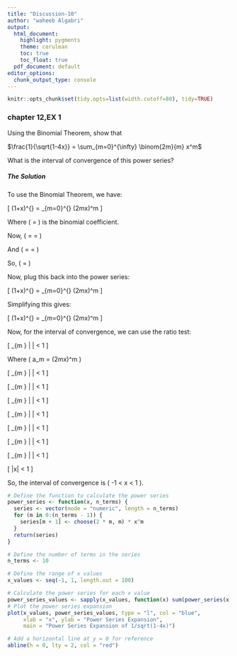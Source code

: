 ```yaml
---
title: "Discussion-10"
author: "waheeb Algabri"
output:
  html_document:
    highlight: pygments
    theme: cerulean
    toc: true
    toc_float: true
  pdf_document: default
editor_options: 
  chunk_output_type: console
---
```



```r
knitr::opts_chunk$set(tidy.opts=list(width.cutoff=80), tidy=TRUE)
```


### chapter 12,EX 1

Using the Binomial Theorem, show that


$\frac{1}{\sqrt{1-4x}} = \sum_{m=0}^{\infty} \binom{2m}{m} x^m$


What is the interval of convergence of this power series?

##### The Solution

To use the Binomial Theorem, we have:

\[ (1+x)^{\frac{1}{2}} = \sum_{m=0}^{\infty} \binom{\frac{1}{2}}{m} (2mx)^m \]

Where \( \binom{\frac{1}{2}}{m} = \frac{\frac{1}{2}(\frac{1}{2}-1)(\frac{1}{2}-2)...(\frac{1}{2}-m+1)}{m!} \) is the binomial coefficient.

Now, \( \binom{\frac{1}{2}}{m} = \frac{\frac{1}{2}(\frac{-1}{2})(\frac{-3}{2})...(\frac{-2m+1}{2})}{m!} = \frac{(-1)^m}{2^m} \cdot \frac{1 \cdot 3 \cdot 5 \cdot ... \cdot (2m-1)}{m!} \)

And \( \frac{1 \cdot 3 \cdot 5 \cdot ... \cdot (2m-1)}{m!} = \frac{(2m)!}{m! \cdot 2^m \cdot m!} = \frac{(2m)!}{(m!)^2 \cdot 2^m} \)

So, \( \binom{\frac{1}{2}}{m} = \frac{(-1)^m}{2^m} \cdot \frac{(2m)!}{(m!)^2 \cdot 2^{2m}} \)

Now, plug this back into the power series:

\[ (1+x)^{\frac{1}{2}} = \sum_{m=0}^{\infty} \frac{(-1)^m \cdot (2m)!}{(m!)^2 \cdot 2^{2m}} \cdot (2mx)^m \]

Simplifying this gives:

\[ (1+x)^{\frac{1}{2}} = \sum_{m=0}^{\infty} \frac{(-1)^m \cdot (2m)!}{(m!)^2 \cdot 2^{2m}} \cdot (2mx)^m \]

Now, for the interval of convergence, we can use the ratio test:

\[ \lim_{m \to \infty} \left| \frac{a_{m+1}}{a_m} \right| < 1 \]

Where \( a_m = \frac{(-1)^m \cdot (2m)!}{(m!)^2 \cdot 2^{2m}} \cdot (2mx)^m \)

\[ \lim_{m \to \infty} \left| \frac{(-1)^{m+1} \cdot (2m+2)! \cdot (2mx)^{m+1} \cdot (m!)^2 \cdot 2^{2m}}{(-1)^m \cdot (2m)! \cdot ((m+1)!)^2 \cdot 2^{2(m+1)} \cdot (2mx)^m} \right| < 1 \]

\[ \lim_{m \to \infty} \left| \frac{(2m+2)! \cdot (2mx)^{m+1} \cdot (m!)^2 \cdot 2^{2m}}{(2m)! \cdot ((m+1)!)^2 \cdot 2^{2(m+1)} \cdot (2mx)^m} \right| < 1 \]

\[ \lim_{m \to \infty} \left| \frac{(2m+1)(2m+2)(2x)}{(m+1)^2 \cdot 2^2} \right| < 1 \]

\[ \lim_{m \to \infty} \left| \frac{(2m+1)(2x)}{(m+1)^2 \cdot 4} \right| < 1 \]

\[ \lim_{m \to \infty} \left| \frac{(2m+1)(2x)}{4(m^2+2m+1)} \right| < 1 \]

\[ \lim_{m \to \infty} \left| \frac{(2m+1)(2x)}{4m^2+8m+4} \right| < 1 \]

\[ \lim_{m \to \infty} \left| \frac{4x}{4} \right| < 1 \]

\[ |x| < 1 \]

So, the interval of convergence is \( -1 < x < 1 \).



```r
# Define the function to calculate the power series
power_series <- function(x, n_terms) {
  series <- vector(mode = "numeric", length = n_terms)
  for (m in 0:(n_terms - 1)) {
    series[m + 1] <- choose(2 * m, m) * x^m
  }
  return(series)
}

# Define the number of terms in the series
n_terms <- 10

# Define the range of x values
x_values <- seq(-1, 1, length.out = 100)

# Calculate the power series for each x value
power_series_values <- sapply(x_values, function(x) sum(power_series(x, n_terms)))
# Plot the power series expansion
plot(x_values, power_series_values, type = "l", col = "blue", 
     xlab = "x", ylab = "Power Series Expansion",
     main = "Power Series Expansion of 1/sqrt(1-4x)")

# Add a horizontal line at y = 0 for reference
abline(h = 0, lty = 2, col = "red")

```





